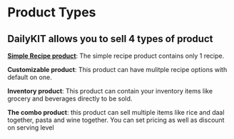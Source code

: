 # Product Types

## DailyKIT allows you to sell 4 types of product 

**[Simple Recipe product](/docs/store/simple-recipe-product)**: The simple recipe product contains only 1 recipe.  

**Customizable product**: This product can have mulitple recipe options with default on one. 

**Inventory product**: This product can contain your inventory items like grocery and beverages directly to be sold. 

**The combo product**: this product can sell multiple items like rice and daal together, pasta and wine together. You can set pricing as well as discount on serving level

